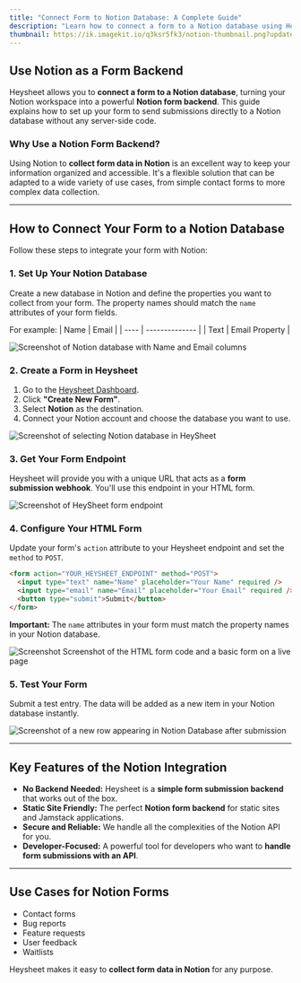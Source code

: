 ```yaml
---
title: "Connect Form to Notion Database: A Complete Guide"
description: "Learn how to connect a form to a Notion database using Heysheet. This guide shows you how to use Heysheet as a Notion form backend to collect form data in Notion."
thumbnail: https://ik.imagekit.io/q3ksr5fk3/notion-thumbnail.png?updatedAt=1752807245172
---
```


## Use Notion as a Form Backend

Heysheet allows you to **connect a form to a Notion database**, turning your Notion workspace into a powerful **Notion form backend**. This guide explains how to set up your form to send submissions directly to a Notion database without any server-side code.

### Why Use a Notion Form Backend?

Using Notion to **collect form data in Notion** is an excellent way to keep your information organized and accessible. It's a flexible solution that can be adapted to a wide variety of use cases, from simple contact forms to more complex data collection.

---

## How to Connect Your Form to a Notion Database

Follow these steps to integrate your form with Notion:

### 1. Set Up Your Notion Database

Create a new database in Notion and define the properties you want to collect from your form. The property names should match the `name` attributes of your form fields.

For example:
| Name | Email          |
| ---- | -------------- |
| Text | Email Property |

![Screenshot of Notion database with Name and Email columns](https://ik.imagekit.io/q3ksr5fk3/notion-db.png?updatedAt=1752807235558)

### 2. Create a Form in Heysheet

1.  Go to the [Heysheet Dashboard](https://heysheet.in).
2.  Click **"Create New Form"**.
3.  Select **Notion** as the destination.
4.  Connect your Notion account and choose the database you want to use.

![Screenshot of selecting Notion database in HeySheet](https://ik.imagekit.io/q3ksr5fk3/selecting-notion-db.png?updatedAt=1752807241770)

### 3. Get Your Form Endpoint

Heysheet will provide you with a unique URL that acts as a **form submission webhook**. You'll use this endpoint in your HTML form.

![Screenshot of HeySheet form endpoint](https://ik.imagekit.io/q3ksr5fk3/form-endpoint.png?updatedAt=1752807235895)

### 4. Configure Your HTML Form

Update your form's `action` attribute to your Heysheet endpoint and set the `method` to `POST`.

```html
<form action="YOUR_HEYSHEET_ENDPOINT" method="POST">
  <input type="text" name="Name" placeholder="Your Name" required />
  <input type="email" name="Email" placeholder="Your Email" required />
  <button type="submit">Submit</button>
</form>
```

**Important:** The `name` attributes in your form must match the property names in your Notion database.

![Screenshot Screenshot of the HTML form code and a basic form on a live page](https://ik.imagekit.io/q3ksr5fk3/html-code-and-live-form.png?updatedAt=1752807236271)

### 5. Test Your Form

Submit a test entry. The data will be added as a new item in your Notion database instantly.

![Screenshot of a new row appearing in Notion Database after submission](/images/notion-db-picker.png)

---

## Key Features of the Notion Integration

-   **No Backend Needed:** Heysheet is a **simple form submission backend** that works out of the box.
-   **Static Site Friendly:** The perfect **Notion form backend** for static sites and Jamstack applications.
-   **Secure and Reliable:** We handle all the complexities of the Notion API for you.
-   **Developer-Focused:** A powerful tool for developers who want to **handle form submissions with an API**.

---

## Use Cases for Notion Forms

-   Contact forms
-   Bug reports
-   Feature requests
-   User feedback
-   Waitlists

Heysheet makes it easy to **collect form data in Notion** for any purpose.
